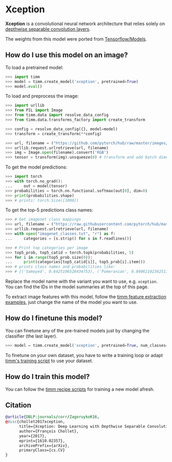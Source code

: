 # Xception

**Xception** is a convolutional neural network architecture that relies solely on [depthwise separable convolution layers](https://paperswithcode.com/method/depthwise-separable-convolution).

The weights from this model were ported from [Tensorflow/Models](https://github.com/tensorflow/models).

## How do I use this model on an image?

To load a pretrained model:

```py
>>> import timm
>>> model = timm.create_model('xception', pretrained=True)
>>> model.eval()
```

To load and preprocess the image:

```py 
>>> import urllib
>>> from PIL import Image
>>> from timm.data import resolve_data_config
>>> from timm.data.transforms_factory import create_transform

>>> config = resolve_data_config({}, model=model)
>>> transform = create_transform(**config)

>>> url, filename = ("https://github.com/pytorch/hub/raw/master/images/dog.jpg", "dog.jpg")
>>> urllib.request.urlretrieve(url, filename)
>>> img = Image.open(filename).convert('RGB')
>>> tensor = transform(img).unsqueeze(0) # transform and add batch dimension
```

To get the model predictions:

```py
>>> import torch
>>> with torch.no_grad():
...     out = model(tensor)
>>> probabilities = torch.nn.functional.softmax(out[0], dim=0)
>>> print(probabilities.shape)
>>> # prints: torch.Size([1000])
```

To get the top-5 predictions class names:

```py
>>> # Get imagenet class mappings
>>> url, filename = ("https://raw.githubusercontent.com/pytorch/hub/master/imagenet_classes.txt", "imagenet_classes.txt")
>>> urllib.request.urlretrieve(url, filename) 
>>> with open("imagenet_classes.txt", "r") as f:
...     categories = [s.strip() for s in f.readlines()]

>>> # Print top categories per image
>>> top5_prob, top5_catid = torch.topk(probabilities, 5)
>>> for i in range(top5_prob.size(0)):
...     print(categories[top5_catid[i]], top5_prob[i].item())
>>> # prints class names and probabilities like:
>>> # [('Samoyed', 0.6425196528434753), ('Pomeranian', 0.04062102362513542), ('keeshond', 0.03186424449086189), ('white wolf', 0.01739676296710968), ('Eskimo dog', 0.011717947199940681)]
```

Replace the model name with the variant you want to use, e.g. `xception`. You can find the IDs in the model summaries at the top of this page.

To extract image features with this model, follow the [timm feature extraction examples](../feature_extraction), just change the name of the model you want to use.

## How do I finetune this model?

You can finetune any of the pre-trained models just by changing the classifier (the last layer).

```py
>>> model = timm.create_model('xception', pretrained=True, num_classes=NUM_FINETUNE_CLASSES)
```
To finetune on your own dataset, you have to write a training loop or adapt [timm's training
script](https://github.com/rwightman/pytorch-image-models/blob/master/train.py) to use your dataset.

## How do I train this model?

You can follow the [timm recipe scripts](../training_script) for training a new model afresh.

## Citation

```BibTeX
@article{DBLP:journals/corr/ZagoruykoK16,
@misc{chollet2017xception,
      title={Xception: Deep Learning with Depthwise Separable Convolutions}, 
      author={François Chollet},
      year={2017},
      eprint={1610.02357},
      archivePrefix={arXiv},
      primaryClass={cs.CV}
}
```

<!--
Type: model-index
Collections:
- Name: Xception
  Paper:
    Title: 'Xception: Deep Learning with Depthwise Separable Convolutions'
    URL: https://paperswithcode.com/paper/xception-deep-learning-with-depthwise
Models:
- Name: xception
  In Collection: Xception
  Metadata:
    FLOPs: 10600506792
    Parameters: 22860000
    File Size: 91675053
    Architecture:
    - 1x1 Convolution
    - Convolution
    - Dense Connections
    - Depthwise Separable Convolution
    - Global Average Pooling
    - Max Pooling
    - ReLU
    - Residual Connection
    - Softmax
    Tasks:
    - Image Classification
    Training Data:
    - ImageNet
    ID: xception
    Crop Pct: '0.897'
    Image Size: '299'
    Interpolation: bicubic
  Code: https://github.com/rwightman/pytorch-image-models/blob/d8e69206be253892b2956341fea09fdebfaae4e3/timm/models/xception.py#L229
  Weights: https://github.com/rwightman/pytorch-image-models/releases/download/v0.1-cadene/xception-43020ad28.pth
  Results:
  - Task: Image Classification
    Dataset: ImageNet
    Metrics:
      Top 1 Accuracy: 79.05%
      Top 5 Accuracy: 94.4%
- Name: xception41
  In Collection: Xception
  Metadata:
    FLOPs: 11681983232
    Parameters: 26970000
    File Size: 108422028
    Architecture:
    - 1x1 Convolution
    - Convolution
    - Dense Connections
    - Depthwise Separable Convolution
    - Global Average Pooling
    - Max Pooling
    - ReLU
    - Residual Connection
    - Softmax
    Tasks:
    - Image Classification
    Training Data:
    - ImageNet
    ID: xception41
    Crop Pct: '0.903'
    Image Size: '299'
    Interpolation: bicubic
  Code: https://github.com/rwightman/pytorch-image-models/blob/d8e69206be253892b2956341fea09fdebfaae4e3/timm/models/xception_aligned.py#L181
  Weights: https://github.com/rwightman/pytorch-image-models/releases/download/v0.1-weights/tf_xception_41-e6439c97.pth
  Results:
  - Task: Image Classification
    Dataset: ImageNet
    Metrics:
      Top 1 Accuracy: 78.54%
      Top 5 Accuracy: 94.28%
- Name: xception65
  In Collection: Xception
  Metadata:
    FLOPs: 17585702144
    Parameters: 39920000
    File Size: 160536780
    Architecture:
    - 1x1 Convolution
    - Convolution
    - Dense Connections
    - Depthwise Separable Convolution
    - Global Average Pooling
    - Max Pooling
    - ReLU
    - Residual Connection
    - Softmax
    Tasks:
    - Image Classification
    Training Data:
    - ImageNet
    ID: xception65
    Crop Pct: '0.903'
    Image Size: '299'
    Interpolation: bicubic
  Code: https://github.com/rwightman/pytorch-image-models/blob/d8e69206be253892b2956341fea09fdebfaae4e3/timm/models/xception_aligned.py#L200
  Weights: https://github.com/rwightman/pytorch-image-models/releases/download/v0.1-weights/tf_xception_65-c9ae96e8.pth
  Results:
  - Task: Image Classification
    Dataset: ImageNet
    Metrics:
      Top 1 Accuracy: 79.55%
      Top 5 Accuracy: 94.66%
- Name: xception71
  In Collection: Xception
  Metadata:
    FLOPs: 22817346560
    Parameters: 42340000
    File Size: 170295556
    Architecture:
    - 1x1 Convolution
    - Convolution
    - Dense Connections
    - Depthwise Separable Convolution
    - Global Average Pooling
    - Max Pooling
    - ReLU
    - Residual Connection
    - Softmax
    Tasks:
    - Image Classification
    Training Data:
    - ImageNet
    ID: xception71
    Crop Pct: '0.903'
    Image Size: '299'
    Interpolation: bicubic
  Code: https://github.com/rwightman/pytorch-image-models/blob/d8e69206be253892b2956341fea09fdebfaae4e3/timm/models/xception_aligned.py#L219
  Weights: https://github.com/rwightman/pytorch-image-models/releases/download/v0.1-weights/tf_xception_71-8eec7df1.pth
  Results:
  - Task: Image Classification
    Dataset: ImageNet
    Metrics:
      Top 1 Accuracy: 79.88%
      Top 5 Accuracy: 94.93%
-->